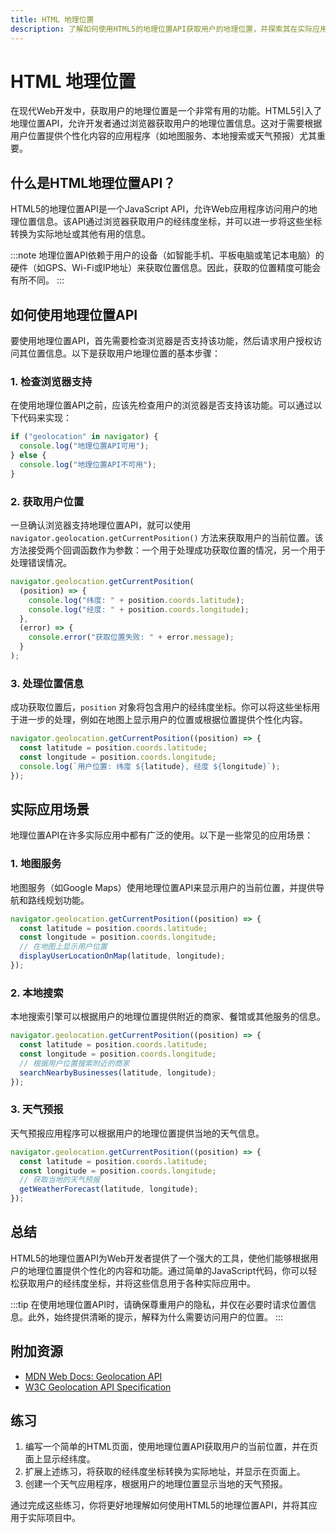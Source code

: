 ```yaml
---
title: HTML 地理位置
description: 了解如何使用HTML5的地理位置API获取用户的地理位置，并探索其在实际应用中的使用场景。
---
```


# HTML 地理位置

在现代Web开发中，获取用户的地理位置是一个非常有用的功能。HTML5引入了地理位置API，允许开发者通过浏览器获取用户的地理位置信息。这对于需要根据用户位置提供个性化内容的应用程序（如地图服务、本地搜索或天气预报）尤其重要。

## 什么是HTML地理位置API？

HTML5的地理位置API是一个JavaScript API，允许Web应用程序访问用户的地理位置信息。该API通过浏览器获取用户的经纬度坐标，并可以进一步将这些坐标转换为实际地址或其他有用的信息。

:::note
地理位置API依赖于用户的设备（如智能手机、平板电脑或笔记本电脑）的硬件（如GPS、Wi-Fi或IP地址）来获取位置信息。因此，获取的位置精度可能会有所不同。
:::

## 如何使用地理位置API

要使用地理位置API，首先需要检查浏览器是否支持该功能，然后请求用户授权访问其位置信息。以下是获取用户地理位置的基本步骤：

### 1. 检查浏览器支持

在使用地理位置API之前，应该先检查用户的浏览器是否支持该功能。可以通过以下代码来实现：

```javascript
if ("geolocation" in navigator) {
  console.log("地理位置API可用");
} else {
  console.log("地理位置API不可用");
}
```

### 2. 获取用户位置

一旦确认浏览器支持地理位置API，就可以使用 `navigator.geolocation.getCurrentPosition()` 方法来获取用户的当前位置。该方法接受两个回调函数作为参数：一个用于处理成功获取位置的情况，另一个用于处理错误情况。

```javascript
navigator.geolocation.getCurrentPosition(
  (position) => {
    console.log("纬度: " + position.coords.latitude);
    console.log("经度: " + position.coords.longitude);
  },
  (error) => {
    console.error("获取位置失败: " + error.message);
  }
);
```

### 3. 处理位置信息

成功获取位置后，`position` 对象将包含用户的经纬度坐标。你可以将这些坐标用于进一步的处理，例如在地图上显示用户的位置或根据位置提供个性化内容。

```javascript
navigator.geolocation.getCurrentPosition((position) => {
  const latitude = position.coords.latitude;
  const longitude = position.coords.longitude;
  console.log(`用户位置: 纬度 ${latitude}, 经度 ${longitude}`);
});
```

## 实际应用场景

地理位置API在许多实际应用中都有广泛的使用。以下是一些常见的应用场景：

### 1. 地图服务

地图服务（如Google Maps）使用地理位置API来显示用户的当前位置，并提供导航和路线规划功能。

```javascript
navigator.geolocation.getCurrentPosition((position) => {
  const latitude = position.coords.latitude;
  const longitude = position.coords.longitude;
  // 在地图上显示用户位置
  displayUserLocationOnMap(latitude, longitude);
});
```

### 2. 本地搜索

本地搜索引擎可以根据用户的地理位置提供附近的商家、餐馆或其他服务的信息。

```javascript
navigator.geolocation.getCurrentPosition((position) => {
  const latitude = position.coords.latitude;
  const longitude = position.coords.longitude;
  // 根据用户位置搜索附近的商家
  searchNearbyBusinesses(latitude, longitude);
});
```

### 3. 天气预报

天气预报应用程序可以根据用户的地理位置提供当地的天气信息。

```javascript
navigator.geolocation.getCurrentPosition((position) => {
  const latitude = position.coords.latitude;
  const longitude = position.coords.longitude;
  // 获取当地的天气预报
  getWeatherForecast(latitude, longitude);
});
```

## 总结

HTML5的地理位置API为Web开发者提供了一个强大的工具，使他们能够根据用户的地理位置提供个性化的内容和功能。通过简单的JavaScript代码，你可以轻松获取用户的经纬度坐标，并将这些信息用于各种实际应用中。

:::tip
在使用地理位置API时，请确保尊重用户的隐私，并仅在必要时请求位置信息。此外，始终提供清晰的提示，解释为什么需要访问用户的位置。
:::

## 附加资源

- [MDN Web Docs: Geolocation API](https://developer.mozilla.org/en-US/docs/Web/API/Geolocation_API)
- [W3C Geolocation API Specification](https://www.w3.org/TR/geolocation-API/)

## 练习

1. 编写一个简单的HTML页面，使用地理位置API获取用户的当前位置，并在页面上显示经纬度。
2. 扩展上述练习，将获取的经纬度坐标转换为实际地址，并显示在页面上。
3. 创建一个天气应用程序，根据用户的地理位置显示当地的天气预报。

通过完成这些练习，你将更好地理解如何使用HTML5的地理位置API，并将其应用于实际项目中。